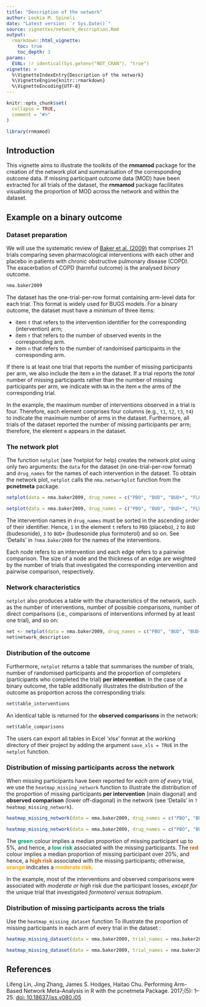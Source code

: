 ```yaml
---
title: "Description of the network"
author: Loukia M. Spineli
date: "Latest version: `r Sys.Date()`"
source: vignettes/network_description.Rmd
output: 
  rmarkdown::html_vignette:
    toc: true
    toc_depth: 3
params:
  EVAL: !r identical(Sys.getenv("NOT_CRAN"), "true")
vignette: >
  %\VignetteIndexEntry{Description of the network}
  %\VignetteEngine{knitr::rmarkdown}
  %\VignetteEncoding{UTF-8}
---
```


```r
knitr::opts_chunk$set(
  collapse = TRUE,
  comment = "#>"
)
```

```r
library(rnmamod)
```

## Introduction

This vignette aims to illustrate the toolkits of the **rnmamod** package for the
creation of the network plot and summarisation of the corresponding outcome 
data. If missing participant outcome data (MOD) have been extracted for all 
trials of the dataset, the **rnmamod** package facilitates visualising the 
proportion of MOD across the network and within the dataset.

## Example on a binary outcome 

### Dataset preparation

We will use the systematic review of 
[Baker et al. (2009)](https://pubmed.ncbi.nlm.nih.gov/19637942/) that comprises 
21 trials comparing seven pharmacological interventions with each other and 
placebo in patients with chronic obstructive pulmonary disease (COPD). The 
exacerbation of COPD (harmful outcome) is the analysed *binary* outcome. 

```r
nma.baker2009
```

The dataset has the one-trial-per-row format containing arm-level data for each 
trial. This format is widely used for BUGS models. For a binary outcome, the 
dataset must have a minimum of three items: 

- item `t` that refers to the intervention identifier for the corresponding 
(intervention) arm;
- item `r` that refers to the number of observed events in the corresponding 
arm. 
- item `n` that refers to the number of randomised participants in the 
corresponding arm.

If there is at least one trial that reports the number of missing participants 
per arm, we also include the item `m` in the dataset. If a trial reports the 
*total* number of missing participants rather than the number of missing 
participants per arm, we indicate with `NA` in the item `m` the arms of the 
corresponding trial.\cr

In the example, the maximum number of interventions observed in a trial is four.
Therefore, each element comprises four columns (e.g., `t1`, `t2`, `t3`, `t4`) to
indicate the maximum number of arms in the dataset. Furthermore, all trials of 
the dataset reported the number of missing participants per arm; therefore, the 
element `m` appears in the dataset.

### The network plot

The function `netplot` (see ?netplot for help) creates the network plot using 
only two arguments: the `data` for the dataset (in one-trial-per-row format) and
`drug_names` for the names of each intervention in the dataset. To obtain the 
network plot, `netplot` calls the `nma.networkplot` function from the 
**pcnetmeta** package.

```r
netplot(data = nma.baker2009, drug_names = c("PBO", "BUD", "BUD+", "FLU", "FLU+", "FOR", "SAL", "TIO"))
```

```r
netplot(data = nma.baker2009, drug_names = c("PBO", "BUD", "BUD+", "FLU", "FLU+", "FOR", "SAL", "TIO"))
```

The intervention names in `drug_names` must be sorted in the ascending order of their identifier. Hence, `1` in the element `t` refers to `PBO` (placebo), `2` to `BUD` (budesonide), `3` to `BUD+` (budesonide plus formoterol) and so on. See 'Details' in `?nma.baker2009` for the names of the interventions.\cr

Each node refers to an intervention and each edge refers to a pairwise comparison. The size of a node and the thickness of an edge are weighted by the number of trials that investigated the corresponding intervention and pairwise comparison, respectively.  

### Network characteristics

`netplot` also produces a table with the characteristics of the network, such as the number of interventions, number of possible comparisons, number of direct comparisons (i.e., comparisons of interventions informed by at least one trial), and so on:

```r
net <- netplot(data = nma.baker2009, drug_names = c("PBO", "BUD", "BUD+", "FLU", "FLU+", "FOR", "SAL", "TIO"))
net$network_description
```

### Distribution of the outcome

Furthermore, `netplot` returns a table that summarises the number of trials, number of randomised participants and the proportion of completers (participants who completed the trial) **per intervention**. In the case of a binary outcome, the table additionally illustrates the distribution of the outcome as proportion across the corresponding trials: 

```r
net$table_interventions
```

An identical table is returned for the **observed comparisons** in the network:

```r
net$table_comparisons
```

The users can export all tables in Excel 'xlsx' format at the working directory of their project by adding the argument `save_xls = TRUE` in the `netplot` function.

### Distribution of missing participants across the network

When missing participants have been reported for *each arm of every* trial, we use the `heatmap_missing_network` function to illustrate the distribution of the proportion of missing participants **per intervention** (main diagonal) and **observed comparison** (lower off-diagonal) in the network (see 'Details' in `?heatmap_missing_network`). 

```r
heatmap_missing_network(data = nma.baker2009, drug_names = c("PBO", "BUD", "BUD+", "FLU", "FLU+", "FOR", "SAL", "TIO"))
```

```r
heatmap_missing_network(data = nma.baker2009, drug_names = c("PBO", "BUD", "BUD+", "FLU", "FLU+", "FOR", "SAL", "TIO"))
```

The <span style="color:#009E73">**green**</span> colour implies a median proportion of missing participant up to 5\%, and hence, a <span style="color:#009E73">**low risk**</span> associated with the missing participants. The <span style="color:#D55E00">**red**</span> colour implies a median proportion of missing participant over 20\%, and hence, a <span style="color:#D55E00">**high risk**</span> associated with the missing participants; otherwise, <span style="color:orange">**orange**</span> indicates a <span style="color:orange">**moderate risk**</span>.\cr

In the example, most of the interventions and observed comparisons were associated with *moderate or high* risk due the participant losses, *except for* the unique trial that investigated *formoterol versus tiotropium*.

### Distribution of missing participants across the trials

Use the `heatmap_missing_dataset` function To illustrate the proportion of missing participants in each arm of every trial in the dataset :

```r
heatmap_missing_dataset(data = nma.baker2009, trial_names = nma.baker2009$study, drug_names = c("PBO", "BUD", "BUD+", "FLU", "FLU+", "FOR", "SAL", "TIO"))
```

```r
heatmap_missing_dataset(data = nma.baker2009, trial_names = nma.baker2009$study, drug_names = c("PBO", "BUD", "BUD+", "FLU", "FLU+", "FOR", "SAL", "TIO"))
```

## References

Lifeng Lin, Jing Zhang, James S. Hodges, Haitao Chu. Performing Arm-Based Network Meta-Analysis in R
with the pcnetmeta Package. \emph{J Stat Softw} 2017;\bold{80}(5): 1--25. [doi: 10.18637/jss.v080.i05](https://www.jstatsoft.org/article/view/v080i05)
